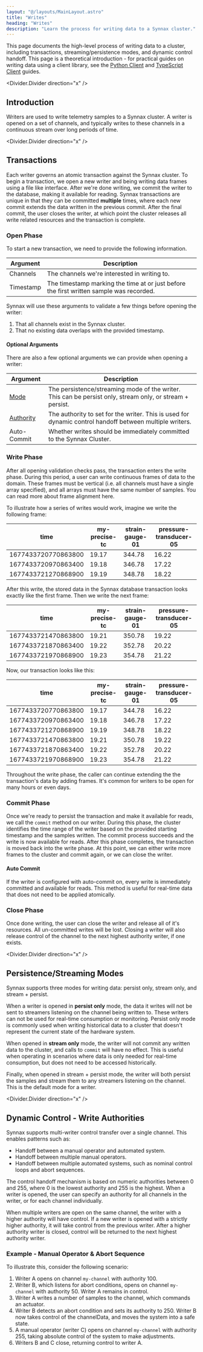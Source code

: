 ```yaml
---
layout: "@/layouts/MainLayout.astro"
title: "Writes"
heading: "Writes"
description: "Learn the process for writing data to a Synnax cluster."
---
```


This page documents the high-level process of writing data to a cluster, including 
transactions, streaming/persistence modes, and dynamic control handoff. This page is a 
theoretical introduction - for practical guides on writing data using a client library,
see the [Python Client](../python-client/write-data) 
and [TypeScript Client](../typescript-client/write-data) guides.

<Divider.Divider direction="x" />

## Introduction

Writers are used to write telemetry samples to a Synnax cluster. A writer is opened on
a set of channels, and typically writes to these channels in a continuous stream over
long periods of time. 

<Divider.Divider direction="x" />

## Transactions

Each writer governs an atomic transaction against the Synnax cluster. To begin a 
transaction, we open a new writer and being writing data frames using a file like 
interface. After we're done writing, we commit the writer to the database, making it
available for reading. Synnax transactions are unique in that they can be committed 
**multiple** times, where each new commit extends the data written in the previous commit. 
After the final commit, the user closes the writer, at which point the cluster releases 
all write related resources and the transaction is complete.

### Open Phase

To start a new transaction, we need to provide the following information.

<Table>
   <thead>
      <tr>
         <th>Argument</th>
         <th>Description</th>
      </tr>
   </thead>
   <tbody>
      <tr>
         <td>Channels</td>
         <td>The channels we're interested in writing to.</td>
      </tr> 
      <tr>
         <td>Timestamp</td>
         <td>The timestamp marking the time at or just before the first written sample was recorded.</td>
      </tr>
   </tbody>
</Table>

Synnax will use these arguments to validate a few things before opening the writer:

1. That all channels exist in the Synnax cluster.
2. That no existing data overlaps with the provided timestamp.

#### Optional Arguments

There are also a few optional arguments we can provide when opening a writer:

<Table>
   <thead>
      <tr>
         <th>Argument</th>
         <th>Description</th>
      </tr>
   </thead>
   <tbody>
      <tr>
         <td><a href="#persistencestreaming-modes">Mode</a></td>
         <td>The persistence/streaming mode of the writer. This can be persist only, stream only, or stream + persist.</td>
      </tr> 
      <tr>
         <td><a href="#dynamic-control---write-authorities">Authority</a></td>
         <td>The authority to set for the writer. This is used for dynamic control handoff between multiple writers.</td>
      </tr>
      <tr>
         <td>Auto-Commit</td>
         <td>Whether writes should be immediately committed to the Synnax Cluster.</td>
      </tr>
   </tbody>
</Table>

### Write Phase

After all opening validation checks pass, the transaction enters the write phase. 
During this period, a user can write continuous frames of data to the domain. These
frames must be vertical (i.e. all channels must have a single array specified),
and all arrays must have the same number of samples. You can read more about
frame alignment here.

To illustrate how a series of writes would work, imagine we write the following frame:

| time                | my-precise-tc | strain-gauge-01 | pressure-transducer-05 |
| ------------------- | ------------- | --------------- | ---------------------- |
| 1677433720770863800 | 19.17         | 344.78          | 16.22                  |
| 1677433720970863400 | 19.18         | 346.78          | 17.22                  |
| 1677433721270868900 | 19.19         | 348.78          | 18.22                  |

After this write, the stored data in the Synnax database transaction looks exactly like 
the first frame. Then we write the next frame:

| time                | my-precise-tc | strain-gauge-01 | pressure-transducer-05 |
| ------------------- | ------------- | --------------- | ---------------------- |
| 1677433721470863800 | 19.21         | 350.78          | 19.22                  |
| 1677433721870863400 | 19.22         | 352.78          | 20.22                  |
| 1677433721970868900 | 19.23         | 354.78          | 21.22                  |

Now, our transaction looks like this:

| time                | my-precise-tc | strain-gauge-01 | pressure-transducer-05 |
| ------------------- | ------------- | --------------- | ---------------------- |
| 1677433720770863800 | 19.17         | 344.78          | 16.22                  |
| 1677433720970863400 | 19.18         | 346.78          | 17.22                  |
| 1677433721270868900 | 19.19         | 348.78          | 18.22                  |
| 1677433721470863800 | 19.21         | 350.78          | 19.22                  |
| 1677433721870863400 | 19.22         | 352.78          | 20.22                  |
| 1677433721970868900 | 19.23         | 354.78          | 21.22                  |

Throughout the write phase, the caller can continue extending the the transaction's data
by adding frames. It's common for writers to be open for many hours or even days.

### Commit Phase

Once we're ready to persist the transaction and make it available for reads, we call
the `commit` method on our writer. During this phase, the cluster identifies the time 
range of the writer based on the provided starting timestamp and the samples written. 
The commit process succeeds and the write is now available for reads. After this
phase completes, the transaction is moved back into the write phase. At this
point, we can either write more frames to the cluster and commit again, or we
can close the writer.

#### Auto Commit

If the writer is configured with auto-commit on, every write is immediately committed
and available for reads. This method is useful for real-time data that does not need
to be applied atomically.

### Close Phase

Once done writing, the user can close the writer and release all of it's
resources. All un-committed writes will be lost. Closing a writer will also release
control of the channel to the next highest authority writer, if one exists.

<Divider.Divider direction="x" />

## Persistence/Streaming Modes

Synnax supports three modes for writing data: persist only, stream only, and stream + persist. 

When a writer is opened in **persist only** mode, the data it writes will not be sent to 
streamers listening on the channel being written to. These writers can not be used for 
real-time consumption or monitoring. Persist only mode is commonly used when writing 
historical data to a cluster that doesn't represent the current state of the hardware system.

When opened in **stream only** mode, the writer will not commit any written data to the cluster,
and calls to `commit` will have no effect. This is useful when operating in scenarios
where data is only needed for real-time consumption, but does not need to be accessed
historically.

Finally, when opened in stream + persist mode, the writer will both persist the samples
and stream them to any streamers listening on the channel. This is the default mode for 
a writer.

<Divider.Divider direction="x" />

## Dynamic Control - Write Authorities

Synnax supports multi-writer control transfer over a single channel. This enables patterns
such as:

- Handoff between a manual operator and automated system.
- Handoff between multiple manual operators.
- Handoff between multiple automated systems, such as nominal control loops and abort sequences. 

The control handoff mechanism is based on numeric authorities between 0 and 255, where 
0 is the lowest authority and 255 is the highest. When a writer is opened, the user
can specify an authority for all channels in the writer, or for each channel individually.

When multiple writers are open on the same channel, the writer with a higher authority
will have control. If a new writer is opened with a strictly higher authority, it will
take control from the previous writer. After a higher authority writer is closed, control
will be returned to the next highest authority writer.

### Example - Manual Operator & Abort Sequence

To illustrate this, consider the following scenario:

1. Writer A opens on channel `my-channel` with authority 100.
2. Writer B, which listens for abort conditions, opens on channel `my-channel` with 
authority 50. Writer A remains in control.
4. Writer A writes a number of samples to the channel, which commands an actuator. 
5. Writer B detects an abort condition and sets its authority to 250. Writer B now
takes control of the channelData, and moves the system into a safe state.
6. A manual operator (writer C) opens on channel `my-channel` with authority 255, taking
absolute control of the system to make adjustments.
7. Writers B and C close, returning control to writer A.
